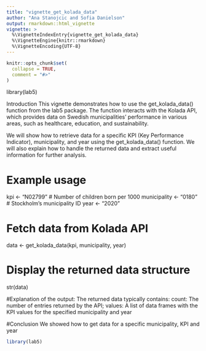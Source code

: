 ```yaml
---
title: "vignette_get_kolada_data"
author: "Ana Stanojcic and Sofia Danielson"
output: rmarkdown::html_vignette
vignette: >
  %\VignetteIndexEntry{vignette_get_kolada_data}
  %\VignetteEngine{knitr::rmarkdown}
  %\VignetteEncoding{UTF-8}
---
```


```r
knitr::opts_chunk$set(
  collapse = TRUE,
  comment = "#>"
)
```
library(lab5)  

Introduction
This vignette demonstrates how to use the get_kolada_data() function from the lab5 package. The function interacts with the Kolada API, which provides data on Swedish municipalities' performance in various areas, such as healthcare, education, and sustainability.

We will show how to retrieve data for a specific KPI (Key Performance Indicator), municipality, and year using the get_kolada_data() function. We will also explain how to handle the returned data and extract useful information for further analysis.

# Example usage
kpi <- "N02799"  # Number of children born per 1000
municipality <- "0180"  # Stockholm's municipality ID
year <- "2020"

# Fetch data from Kolada API
data <- get_kolada_data(kpi, municipality, year)

# Display the returned data structure
str(data)


#Explanation of the output:
The returned data typically contains:
count: The number of entries returned by the API;
values: A list of data frames with the KPI values for the specified municipality and year

#Conclusion
We showed how to get data for a specific municipality, KPI and year

```r
library(lab5)
```
